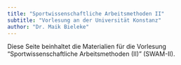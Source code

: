 ```yaml
---
title: "Sportwissenschaftliche Arbeitsmethoden II"
subtitle: "Vorlesung an der Universität Konstanz"
author: "Dr. Maik Bieleke"
---
```


Diese Seite beinhaltet die Materialien für die Vorlesung "Sportwissenschaftliche Arbeitsmethoden (II)" (SWAM-II).
